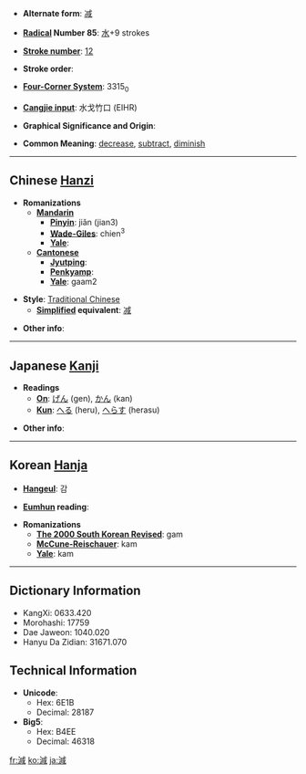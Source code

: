 * '''Alternate form''': [[减]]

* '''[[Wiktionary:Chinese radical index| Radical]] Number 85''': [[Wiktionary:Chinese radical index 水|水]]+9 strokes

* '''[[Wiktionary:Chinese total strokes index|Stroke number]]''': [[Wiktionary:Chinese total strokes index 12|12]]

* '''Stroke order''': 

* '''[[Wiktionary:Chinese four corner index|Four-Corner System]]''': 3315<sub>0</sub>

* '''[[Wiktionary:Chinese Cangjie index|Cangjie input]]''': 水戈竹口 (EIHR)

* '''Graphical Significance and Origin''': 

* '''Common Meaning''': [[decrease]], [[subtract]], [[diminish]]

----

== Chinese [[Hanzi]] ==

* '''Romanizations'''
** '''[[Mandarin]]'''
*** '''[[Pinyin]]''': jiǎn (jian3)
*** '''[[Wade-Giles]]''': chien<sup>3</sup>
*** '''[[Yale]]''': 
** '''[[Cantonese]]'''
*** '''[[Jyutping]]''':
*** '''[[Penkyamp]]''': 
*** '''[[Yale]]''': gaam2

* '''Style''': [[Traditional Chinese]] 
** '''[[Simplified Chinese|Simplified]] equivalent''': [[减]]

* '''Other info''': 

----

== Japanese [[Kanji]] ==

* '''Readings'''
** '''[[On]]''': [[げん]] (gen), [[かん]] (kan)
** '''[[Kun]]''': [[へる]] (heru), [[へらす]] (herasu)

* '''Other info''':  

----

== Korean [[Hanja]] ==

* '''[[Hangeul]]''': 감

* '''[[Eumhun]] reading''': 

* '''Romanizations'''
** '''[[The 2000 South Korean Revised Romanization|The 2000 South Korean Revised]]''': gam
** '''[[McCune-Reischauer]]''': kam
** '''[[Yale]]''': kam

----

== Dictionary Information ==

* KangXi: 0633.420
* Morohashi: 17759
* Dae Jaweon: 1040.020
* Hanyu Da Zidian: 31671.070

== Technical Information ==

* '''Unicode''':
** Hex: 6E1B
** Decimal: 28187
* '''Big5''':
** Hex: B4EE
** Decimal: 46318

[[fr:減]]
[[ko:減]]
[[ja:減]]